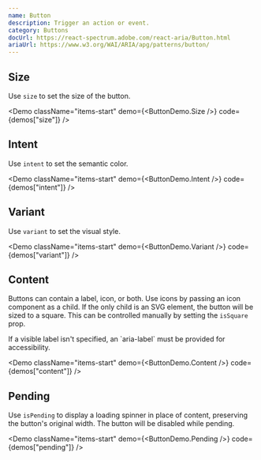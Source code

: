```yaml
---
name: Button
description: Trigger an action or event.
category: Buttons
docUrl: https://react-spectrum.adobe.com/react-aria/Button.html
ariaUrl: https://www.w3.org/WAI/ARIA/apg/patterns/button/
---
```


## Size

Use `size` to set the size of the button.

<Demo className="items-start" demo={<ButtonDemo.Size />} code={demos["size"]} />

## Intent

Use `intent` to set the semantic color.

<Demo
  className="items-start"
  demo={<ButtonDemo.Intent />}
  code={demos["intent"]}
/>

## Variant

Use `variant` to set the visual style.

<Demo
  className="items-start"
  demo={<ButtonDemo.Variant />}
  code={demos["variant"]}
/>

## Content

Buttons can contain a label, icon, or both. Use icons by passing an icon
component as a child. If the only child is an SVG element, the button will be
sized to a square. This can be controlled manually by setting the `isSquare`
prop.

<Note>
  If a visible label isn't specified, an `aria-label` must be provided for
  accessibility.
</Note>

<Demo
  className="items-start"
  demo={<ButtonDemo.Content />}
  code={demos["content"]}
/>

## Pending

Use `isPending` to display a loading spinner in place of content, preserving the
button's original width. The button will be disabled while pending.

<Demo
  className="items-start"
  demo={<ButtonDemo.Pending />}
  code={demos["pending"]}
/>
